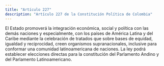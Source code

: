 ```yaml
---
title: "Artículo 227"
description: "Artículo 227 de la Constitución Política de Colombia"
---
```


El Estado promoverá la integración económica, social y política con las demás naciones y especialmente, con los países de América Latina y del Caribe mediante la celebración de tratados que sobre bases de equidad, igualdad y reciprocidad, creen organismos supranacionales, inclusive para conformar una comunidad latinoamericana de naciones. La ley podrá establecer elecciones directas para la constitución del Parlamento Andino y del Parlamento Latinoamericano.
